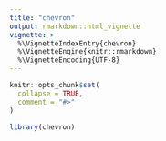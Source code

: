 ```yaml
---
title: "chevron"
output: rmarkdown::html_vignette
vignette: >
  %\VignetteIndexEntry{chevron}
  %\VignetteEngine{knitr::rmarkdown}
  %\VignetteEncoding{UTF-8}
---
```


```r
knitr::opts_chunk$set(
  collapse = TRUE,
  comment = "#>"
)
```

```r
library(chevron)
```
